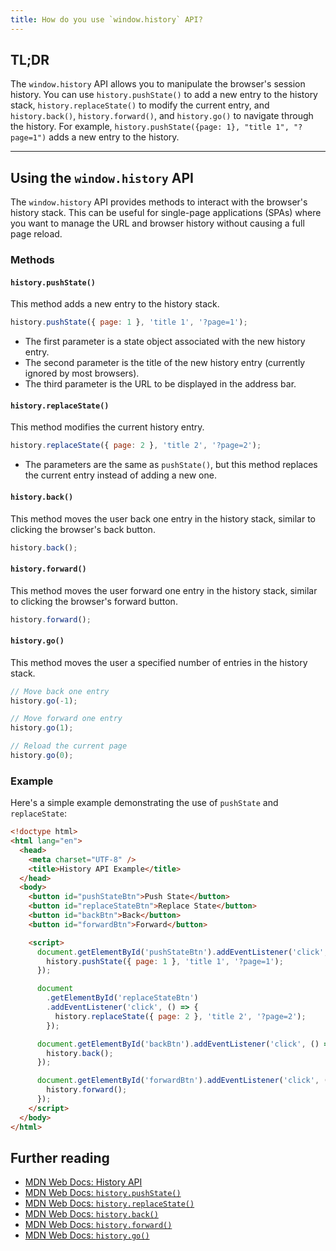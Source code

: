 ```yaml
---
title: How do you use `window.history` API?
---
```


## TL;DR

The `window.history` API allows you to manipulate the browser's session history. You can use `history.pushState()` to add a new entry to the history stack, `history.replaceState()` to modify the current entry, and `history.back()`, `history.forward()`, and `history.go()` to navigate through the history. For example, `history.pushState({page: 1}, "title 1", "?page=1")` adds a new entry to the history.

---

## Using the `window.history` API

The `window.history` API provides methods to interact with the browser's history stack. This can be useful for single-page applications (SPAs) where you want to manage the URL and browser history without causing a full page reload.

### Methods

#### `history.pushState()`

This method adds a new entry to the history stack.

```js
history.pushState({ page: 1 }, 'title 1', '?page=1');
```

- The first parameter is a state object associated with the new history entry.
- The second parameter is the title of the new history entry (currently ignored by most browsers).
- The third parameter is the URL to be displayed in the address bar.

#### `history.replaceState()`

This method modifies the current history entry.

```js
history.replaceState({ page: 2 }, 'title 2', '?page=2');
```

- The parameters are the same as `pushState()`, but this method replaces the current entry instead of adding a new one.

#### `history.back()`

This method moves the user back one entry in the history stack, similar to clicking the browser's back button.

```js
history.back();
```

#### `history.forward()`

This method moves the user forward one entry in the history stack, similar to clicking the browser's forward button.

```js
history.forward();
```

#### `history.go()`

This method moves the user a specified number of entries in the history stack.

```js
// Move back one entry
history.go(-1);

// Move forward one entry
history.go(1);

// Reload the current page
history.go(0);
```

### Example

Here's a simple example demonstrating the use of `pushState` and `replaceState`:

```html
<!doctype html>
<html lang="en">
  <head>
    <meta charset="UTF-8" />
    <title>History API Example</title>
  </head>
  <body>
    <button id="pushStateBtn">Push State</button>
    <button id="replaceStateBtn">Replace State</button>
    <button id="backBtn">Back</button>
    <button id="forwardBtn">Forward</button>

    <script>
      document.getElementById('pushStateBtn').addEventListener('click', () => {
        history.pushState({ page: 1 }, 'title 1', '?page=1');
      });

      document
        .getElementById('replaceStateBtn')
        .addEventListener('click', () => {
          history.replaceState({ page: 2 }, 'title 2', '?page=2');
        });

      document.getElementById('backBtn').addEventListener('click', () => {
        history.back();
      });

      document.getElementById('forwardBtn').addEventListener('click', () => {
        history.forward();
      });
    </script>
  </body>
</html>
```

## Further reading

- [MDN Web Docs: History API](https://developer.mozilla.org/en-US/docs/Web/API/History_API)
- [MDN Web Docs: `history.pushState()`](https://developer.mozilla.org/en-US/docs/Web/API/History/pushState)
- [MDN Web Docs: `history.replaceState()`](https://developer.mozilla.org/en-US/docs/Web/API/History/replaceState)
- [MDN Web Docs: `history.back()`](https://developer.mozilla.org/en-US/docs/Web/API/History/back)
- [MDN Web Docs: `history.forward()`](https://developer.mozilla.org/en-US/docs/Web/API/History/forward)
- [MDN Web Docs: `history.go()`](https://developer.mozilla.org/en-US/docs/Web/API/History/go)
